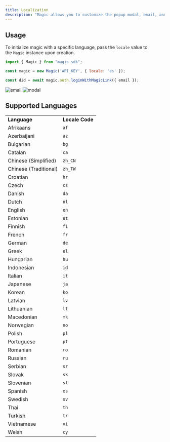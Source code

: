 ```yaml
---
title: Localization
description: "Magic allows you to customize the popup modal, email, and confirmation screen to any of our 30+ supported languages."
---
```


## Usage

To initialize magic with a specific language, pass the `locale` value to the `Magic` instance upon creation.

```javascript JavaScript
import { Magic } from "magic-sdk";

const magic = new Magic('API_KEY', { locale: 'es' });

const did = await magic.auth.loginWithMagicLink({ email });
```

<Frame>
  <img src="/images/email.webp" alt="email" />
</Frame>


<Frame>
  <img src="/images/modal.webp" alt="modal" />
</Frame>

## Supported Languages

|     |     |
| --- | --- |
| **Language** | **Locale Code** |
| Afrikaans | `af` |
| Azerbaijani | `az` |
| Bulgarian | `bg` |
| Catalan | `ca` |
| Chinese (Simplified) | `zh_CN` |
| Chinese (Traditional) | `zh_TW` |
| Croatian | `hr` |
| Czech | `cs` |
| Danish | `da` |
| Dutch | `nl` |
| English | `en` |
| Estonian | `et` |
| Finnish | `fi` |
| French | `fr` |
| German | `de` |
| Greek | `el` |
| Hungarian | `hu` |
| Indonesian | `id` |
| Italian | `it` |
| Japanese | `ja` |
| Korean | `ko` |
| Latvian | `lv` |
| Lithuanian | `lt` |
| Macedonian | `mk` |
| Norwegian | `no` |
| Polish | `pl` |
| Portuguese | `pt` |
| Romanian | `ro` |
| Russian | `ru` |
| Serbian | `sr` |
| Slovak | `sk` |
| Slovenian | `sl` |
| Spanish | `es` |
| Swedish | `sv` |
| Thai | `th` |
| Turkish | `tr` |
| Vietnamese | `vi` |
| Welsh | `cy` |

